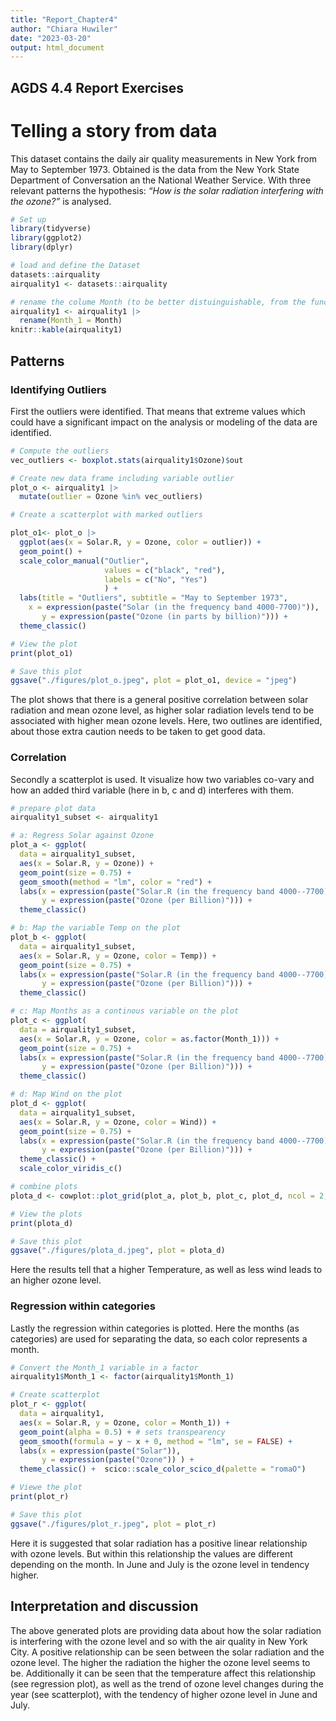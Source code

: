 ```yaml
---
title: "Report_Chapter4"
author: "Chiara Huwiler"
date: "2023-03-20"
output: html_document
---
```


## AGDS 4.4 Report Exercises

# Telling a story from data

This dataset contains the daily air quality measurements in New York from May to September 1973. Obtained is the data from the New York State Department of Conversation an the National Weather Service. With three relevant patterns the hypothesis: *"How is the solar radiation interfering with the ozone?"* is analysed.

```r
# Set up
library(tidyverse)
library(ggplot2)
library(dplyr)
```

```r
# load and define the Dataset
datasets::airquality
airquality1 <- datasets::airquality

# rename the colume Month (to be better distuinguishable, from the function month)
airquality1 <- airquality1 |>
  rename(Month_1 = Month)
knitr::kable(airquality1)
```

## Patterns

### Identifying Outliers

First the outliers were identified. That means that extreme values which could have a significant impact on the analysis or modeling of the data are identified.

```r
# Compute the outliers
vec_outliers <- boxplot.stats(airquality1$Ozone)$out

# Create new data frame including variable outlier
plot_o <- airquality1 |> 
  mutate(outlier = Ozone %in% vec_outliers)

# Create a scatterplot with marked outliers

plot_o1<- plot_o |> 
  ggplot(aes(x = Solar.R, y = Ozone, color = outlier)) + 
  geom_point() + 
  scale_color_manual("Outlier",                    
                     values = c("black", "red"),   
                     labels = c("No", "Yes")      
                     ) +
  labs(title = "Outliers", subtitle = "May to September 1973",
    x = expression(paste("Solar (in the frequency band 4000-7700)")), 
       y = expression(paste("Ozone (in parts by billion)"))) +
  theme_classic()

# View the plot
print(plot_o1)
```

```r
# Save this plot
ggsave("./figures/plot_o.jpeg", plot = plot_o1, device = "jpeg")
```

The plot shows that there is a general positive correlation between solar radiation and mean ozone level, as higher solar radiation levels tend to be associated with higher mean ozone levels. Here, two outlines are identified, about those extra caution needs to be taken to get good data.

### Correlation

Secondly a scatterplot is used. It visualize how two variables co-vary and how an added third variable (here in b, c and d) interferes with them.

```r
# prepare plot data
airquality1_subset <- airquality1

# a: Regress Solar against Ozone
plot_a <- ggplot(
  data = airquality1_subset,
  aes(x = Solar.R, y = Ozone)) +
  geom_point(size = 0.75) +
  geom_smooth(method = "lm", color = "red") +
  labs(x = expression(paste("Solar.R (in the frequency band 4000--7700)")), 
       y = expression(paste("Ozone (per Billion)"))) +
  theme_classic()

# b: Map the variable Temp on the plot
plot_b <- ggplot(
  data = airquality1_subset,
  aes(x = Solar.R, y = Ozone, color = Temp)) +
  geom_point(size = 0.75) +
  labs(x = expression(paste("Solar.R (in the frequency band 4000--7700)")), 
       y = expression(paste("Ozone (per Billion)"))) +
  theme_classic()

# c: Map Months as a continous variable on the plot
plot_c <- ggplot(
  data = airquality1_subset,
  aes(x = Solar.R, y = Ozone, color = as.factor(Month_1))) +
  geom_point(size = 0.75) +
  labs(x = expression(paste("Solar.R (in the frequency band 4000--7700)")), 
       y = expression(paste("Ozone (per Billion)"))) +
  theme_classic()

# d: Map Wind on the plot
plot_d <- ggplot(
  data = airquality1_subset,
  aes(x = Solar.R, y = Ozone, color = Wind)) +
  geom_point(size = 0.75) +
  labs(x = expression(paste("Solar.R (in the frequency band 4000--7700)")),
       y = expression(paste("Ozone (per Billion)"))) +
  theme_classic() +
  scale_color_viridis_c()

# combine plots
plota_d <- cowplot::plot_grid(plot_a, plot_b, plot_c, plot_d, ncol = 2, labels = "auto") 

# View the plots
print(plota_d)
```

```r
# Save this plot 
ggsave("./figures/plota_d.jpeg", plot = plota_d)

```

Here the results tell that a higher Temperature, as well as less wind leads to an higher ozone level.

### Regression within categories

Lastly the regression within categories is plotted. Here the months (as categories) are used for separating the data, so each color represents a month.

```r
# Convert the Month_1 variable in a factor
airquality1$Month_1 <- factor(airquality1$Month_1)

# Create scatterplot
plot_r <- ggplot(
  data = airquality1,
  aes(x = Solar.R, y = Ozone, color = Month_1)) +
  geom_point(alpha = 0.5) + # sets transpearency
  geom_smooth(formula = y ~ x + 0, method = "lm", se = FALSE) + 
  labs(x = expression(paste("Solar")), 
       y = expression(paste("Ozone")) ) +
  theme_classic() +  scico::scale_color_scico_d(palette = "romaO")

# Viewe the plot
print(plot_r)
```

```r
# Save this plot
ggsave("./figures/plot_r.jpeg", plot = plot_r)
```

Here it is suggested that solar radiation has a positive linear relationship with ozone levels. But within this relationship the values are different depending on the month. In June and July is the ozone level in tendency higher.

## Interpretation and discussion

The above generated plots are providing data about how the solar radiation is interfering with the ozone level and so with the air quality in New York City. A positive relationship can be seen between the solar radiation and the ozone level. The higher the radiation the higher the ozone level seems to be. Additionally it can be seen that the temperature affect this relationship (see regression plot), as well as the trend of ozone level changes during the year (see scatterplot), with the tendency of higher ozone level in June and July.
